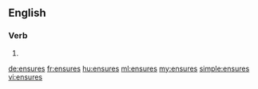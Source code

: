 ==English==

===Verb===
{{head|en}}

# {{en-third-person singular of|ensure}}

[[de:ensures]]
[[fr:ensures]]
[[hu:ensures]]
[[ml:ensures]]
[[my:ensures]]
[[simple:ensures]]
[[vi:ensures]]